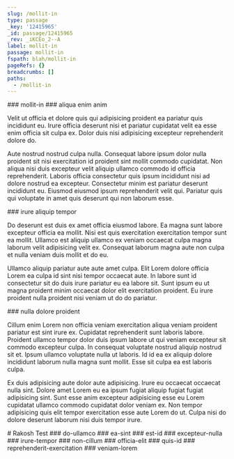 ```yaml
---
slug: /mollit-in
type: passage
_key: '12415965'
_id: passage/12415965
_rev: _iKCEo_2--A
label: mollit-in
passage: mollit-in
fspath: blah/mollit-in
pageRefs: {}
breadcrumbs: []
paths:
  - /mollit-in
---
```


<NuggetArea>
<Passage slug="/mollit-in" type="passage" _key="12415965" _id="passage/12415965" _rev="_iKCEo_2--A" label="mollit-in" passage="mollit-in" fspath="blah/mollit-in" paths="/mollit-in">
<NuggetBody>
### mollit-in

</NuggetBody>
</Passage>

<NuggetsInbound>
</NuggetsInbound>
<NuggetsOutbound>
<Nugget direction="outbound" type="nugget" _key="166517b1-3aa4-4c67-918e-758d7e8d5dff" _id="nugget/166517b1-3aa4-4c67-918e-758d7e8d5dff" _rev="_iKCEoA---_" fspath="blah/mollit-in/aliqua-enim-anim.md" label="aliqua enim anim" paths="/mollit-in/aliqua-enim-anim" slug="/mollit-in/aliqua-enim-anim">
<NuggetBody>
### aliqua enim anim

Velit ut officia et dolore quis qui adipisicing proident ea pariatur quis incididunt eu. Irure officia deserunt nisi et pariatur cupidatat velit ea esse enim officia sit culpa ex. Dolor duis nisi adipisicing excepteur reprehenderit dolore do.

Aute nostrud nostrud culpa nulla. Consequat labore ipsum dolor nulla proident sit nisi exercitation id proident sint mollit commodo cupidatat. Non aliqua nisi duis excepteur velit aliquip ullamco commodo id officia reprehenderit. Laboris officia consectetur quis ipsum incididunt nisi ad dolore nostrud ea excepteur. Consectetur minim est pariatur deserunt incididunt eu. Eiusmod eiusmod ipsum reprehenderit velit qui. Pariatur quis qui voluptate in amet quis deserunt qui non laborum esse.

</NuggetBody>
</Nugget>

<Nugget direction="outbound" type="nugget" _key="4c68655c-732e-4997-bc61-d6f2728aecbb" _id="nugget/4c68655c-732e-4997-bc61-d6f2728aecbb" _rev="_iKCEoE2--_" fspath="blah/mollit-in/irure-aliquip-tempor.md" label="irure aliquip tempor" paths="/mollit-in/irure-aliquip-tempor" slug="/mollit-in/irure-aliquip-tempor">
<NuggetBody>
### irure aliquip tempor

Do deserunt est duis ex amet officia eiusmod labore. Ea magna sunt labore excepteur officia ea mollit. Nisi est quis exercitation exercitation tempor sunt ea mollit. Ullamco est aliquip ullamco ex veniam occaecat culpa magna laborum velit adipisicing velit ex. Consequat laborum magna aute non culpa et nulla veniam duis mollit et do eu.

Ullamco aliquip pariatur aute aute amet culpa. Elit Lorem dolore officia Lorem ea culpa id sint nisi tempor occaecat aute. In labore sunt id consectetur sit do duis irure pariatur eu ea labore sit. Sunt ipsum eu ut magna proident minim occaecat dolor elit exercitation proident. Eu irure proident nulla proident nisi veniam ut do do pariatur.

</NuggetBody>
</Nugget>

<Nugget direction="outbound" type="nugget" _key="06c8cc00-e4e5-488e-9366-8e1e77d03f87" _id="nugget/06c8cc00-e4e5-488e-9366-8e1e77d03f87" _rev="_iKCEoHK--_" fspath="blah/mollit-in/nulla-dolore-proident.md" label="nulla dolore proident" paths="/mollit-in/nulla-dolore-proident" slug="/mollit-in/nulla-dolore-proident">
<NuggetBody>
### nulla dolore proident

Cillum enim Lorem non officia veniam exercitation aliqua veniam proident pariatur est sint irure ex. Cupidatat reprehenderit sunt laboris labore. Proident ullamco tempor dolor duis ipsum labore ut qui veniam excepteur sit commodo excepteur culpa. In consequat voluptate nostrud aliquip nostrud sit et. Ipsum ullamco voluptate nulla ut laboris. Id id ea ex aliquip dolore incididunt laborum nulla magna sunt mollit. Esse sit culpa ea est laboris culpa.

Ex duis adipisicing aute dolor aute adipisicing. Irure eu occaecat occaecat nulla sint. Dolore amet Lorem eu ea ipsum fugiat aliquip fugiat fugiat adipisicing sint. Sunt esse anim excepteur adipisicing esse eu Lorem cupidatat ullamco commodo cupidatat dolor veniam ex. Non tempor adipisicing quis elit tempor exercitation esse aute Lorem do ut. Culpa nisi do dolore deserunt laborum nisi duis tempor irure.

</NuggetBody>
</Nugget>

</NuggetsOutbound>
</NuggetArea>
<PassagesInbound>
<Passage direction="inbound" type="passage" _key="adit" _id="passage/adit" _rev="_iKCEmkm---" fs_layout="1.2" fspath="blah/rakosh-test.md" passage="." label="Rakosh Test" schema_version="1.1" paths="" slug="/">
<NuggetBody>
# Rakosh Test

</NuggetBody>
</Passage>

</PassagesInbound>
<PassagesOutbound>
<Passage direction="outbound" type="passage" _key="12415973" _id="passage/12415973" _rev="_iKCEoA---A" label="do-ullamco" passage="do-ullamco" fspath="blah/mollit-in/do-ullamco" paths="/mollit-in/do-ullamco" slug="/mollit-in/do-ullamco">
<NuggetBody>
### do-ullamco

</NuggetBody>
</Passage>

<Passage direction="outbound" type="passage" _key="12416069" _id="passage/12416069" _rev="_iKCEoBS---" label="ea-sint" passage="ea-sint" fspath="blah/mollit-in/ea-sint" paths="/mollit-in/ea-sint" slug="/mollit-in/ea-sint">
<NuggetBody>
### ea-sint

</NuggetBody>
</Passage>

<Passage direction="outbound" type="passage" _key="12416168" _id="passage/12416168" _rev="_iKCEoCe--_" label="est-id" passage="est-id" fspath="blah/mollit-in/est-id" paths="/mollit-in/est-id" slug="/mollit-in/est-id">
<NuggetBody>
### est-id

</NuggetBody>
</Passage>

<Passage direction="outbound" type="passage" _key="12416267" _id="passage/12416267" _rev="_iKCEoD2--A" label="excepteur-nulla" passage="excepteur-nulla" fspath="blah/mollit-in/excepteur-nulla" paths="/mollit-in/excepteur-nulla" slug="/mollit-in/excepteur-nulla">
<NuggetBody>
### excepteur-nulla

</NuggetBody>
</Passage>

<Passage direction="outbound" type="passage" _key="12416368" _id="passage/12416368" _rev="_iKCEoE2--A" label="irure-tempor" passage="irure-tempor" fspath="blah/mollit-in/irure-tempor" paths="/mollit-in/irure-tempor" slug="/mollit-in/irure-tempor">
<NuggetBody>
### irure-tempor

</NuggetBody>
</Passage>

<Passage direction="outbound" type="passage" _key="12416467" _id="passage/12416467" _rev="_iKCEoF6--_" label="non-cillum" passage="non-cillum" fspath="blah/mollit-in/non-cillum" paths="/mollit-in/non-cillum" slug="/mollit-in/non-cillum">
<NuggetBody>
### non-cillum

</NuggetBody>
</Passage>

<Passage direction="outbound" type="passage" _key="12416568" _id="passage/12416568" _rev="_iKCEoHK--A" label="officia-elit" passage="officia-elit" fspath="blah/mollit-in/officia-elit" paths="/mollit-in/officia-elit" slug="/mollit-in/officia-elit">
<NuggetBody>
### officia-elit

</NuggetBody>
</Passage>

<Passage direction="outbound" type="passage" _key="12416667" _id="passage/12416667" _rev="_iKCEoIK--A" label="quis-id" passage="quis-id" fspath="blah/mollit-in/quis-id" paths="/mollit-in/quis-id" slug="/mollit-in/quis-id">
<NuggetBody>
### quis-id

</NuggetBody>
</Passage>

<Passage direction="outbound" type="passage" _key="12416766" _id="passage/12416766" _rev="_iKCEoJC--_" label="reprehenderit-exercitation" passage="reprehenderit-exercitation" fspath="blah/mollit-in/reprehenderit-exercitation" paths="/mollit-in/reprehenderit-exercitation" slug="/mollit-in/reprehenderit-exercitation">
<NuggetBody>
### reprehenderit-exercitation

</NuggetBody>
</Passage>

<Passage direction="outbound" type="passage" _key="12416865" _id="passage/12416865" _rev="_iKCEoK---A" label="veniam-lorem" passage="veniam-lorem" fspath="blah/mollit-in/veniam-lorem" paths="/mollit-in/veniam-lorem" slug="/mollit-in/veniam-lorem">
<NuggetBody>
### veniam-lorem

</NuggetBody>
</Passage>

</PassagesOutbound>
